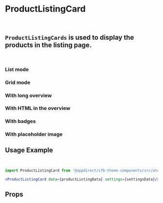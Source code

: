 

<Meta title="Atoms/ProductListingCard" component={ProductListingCard} />

# ProductListingCard
<br />

## `ProductListingCards` is used to display the products in the listing page.
<br />

### List mode
<Canvas>
    <Story name="List mode">
        <ProductListingCard
            data={productListingData}
            settings={getKnobs(ProductListingCard.schema().form)}
        />
    </Story>
</Canvas>

### Grid mode
<Canvas>
    <Story name="Grid mode">
        <div style={{ width: 400 }}>
            <ProductListingCard
                data={productListingData}
                settings={getKnobs(ProductListingCard.schema().form)}
                showAsGrid
            />
        </div>
    </Story>
</Canvas>

### With long overview
<Canvas>
    <Story name="With long overview">
        <ProductListingCard
            data={productMockWithLongDescription}
            settings={getKnobs(ProductListingCard.schema().form)}
        />
    </Story>
</Canvas>

### With HTML in the overview
<Canvas>
    <Story name="With HTML in the overview">
        <ProductListingCard
            data={productMockWithHTML}
            settings={getKnobs(ProductListingCard.schema().form)}
        />
    </Story>
</Canvas>

### With badges
<Canvas>
    <Story name="With badges">
        <ProductListingCard
            data={listingProductsMock.items[2]}
            settings={getKnobs(ProductListingCard.schema().form)}
        />
    </Story>
</Canvas>

### With placeholder image
<Canvas>
    <Story name="With placeholder image">
        <ProductListingCard
            data={singleProductMockListingDataMockWithoutIcon}
            settings={getKnobs(ProductListingCard.schema().form)}
        />
    </Story>
</Canvas>

## Usage Example
<CollapsibleJsonSnippet
    summary="productListingData"
    code={productListingData}
/>
<br />
<CollapsibleJsonSnippet
    summary="settingsData"
    code={getKnobs(ProductListingCard.schema().form)}
/>


```jsx
import ProductListingCard from '@appdirect/sfb-theme-components/src/atoms/product-listing-card/ProductListingCard';

<ProductListingCard data={productListingData} settings={settingsData}/>
```

## Props
<ArgsTable of={ProductListingCard} />
